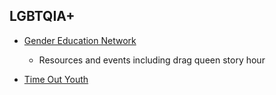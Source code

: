 ## LGBTQIA+

- [Gender Education Network](https://www.gendereducationnetwork.org/)
  - Resources and events including drag queen story hour

- [Time Out Youth](https://timeoutyouth.org/)
